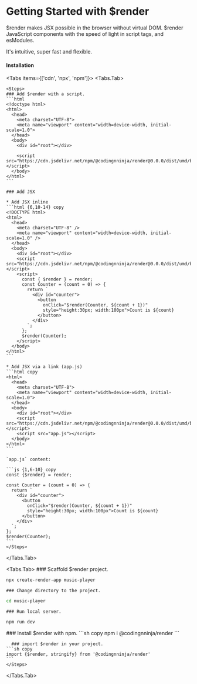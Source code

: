 # Getting Started with $render

$render makes JSX possible in the browser without virtual DOM. $render JavaScript components with the speed of light in script tags, and esModules.

It's intuitive, super fast and flexible.

#### Installation


<Tabs items={['cdn', 'npx', 'npm']}>
  <Tabs.Tab> 
 
    <Steps>
    ### Add $render with a script.
    ```html
    <!doctype html>
    <html>
      <head>
        <meta charset="UTF-8">
        <meta name="viewport" content="width=device-width, initial-scale=1.0">
      </head>
      <body>
        <div id="root"></div>

        <script src="https://cdn.jsdelivr.net/npm/@codingnninja/render@0.0.0/dist/umd/bundle.min.js"></script>
      </body>
    </html>
    ```
  
    ### Add JSX
    
    * Add JSX inline
    ```html {6,10-14} copy
    <!DOCTYPE html>
    <html>
      <head>
        <meta charset="UTF-8" />
        <meta name="viewport" content="width=device-width, initial-scale=1.0" />
      </head>
      <body>
        <div id="root"></div>
        <script src="https://cdn.jsdelivr.net/npm/@codingnninja/render@0.0.0/dist/umd/bundle.min.js"></script>
        <script>
          const { $render } = render;
          const Counter = (count = 0) => {
            return `
              <div id="counter">
                <button 
                  onClick="$render(Counter, ${count + 1})" 
                  style="height:30px; width:100px">Count is ${count}
                </button>
              </div>
            `;
          };
          $render(Counter);
        </script>
      </body>
    </html>
    ```

    * Add JSX via a link (app.js)
    ```html copy
    <html>
      <head>
        <meta charset="UTF-8">
        <meta name="viewport" content="width=device-width, initial-scale=1.0">
      </head>
      <body>
        <div id="root"></div>
        <script src="https://cdn.jsdelivr.net/npm/@codingnninja/render@0.0.0/dist/umd/bundle.min.js"></script>
        <script src="app.js"></script>
      </body>
    </html>
    ```

    `app.js` content:

    ```js {1,6-10} copy
    const {$render} = render;

    const Counter = (count = 0) => {
      return `
        <div id="counter">
          <button 
            onClick="$render(Counter, ${count + 1})" 
            style="height:30px; width:100px">Count is ${count}
          </button>
        </div>
      `;
    };
    $render(Counter);
    ```
    </Steps>
  </Tabs.Tab>

  <Tabs.Tab> 
  <Steps>
    ### Scaffold $render project.
  ```sh copy
  npx create-render-app music-player
  ```

    ### Change directory to the project.
  ```sh copy
  cd music-player
  ```
    ### Run local server.
  ```sh copy
  npm run dev
  ```
  </Steps>
  </Tabs.Tab>
  <Tabs.Tab>
    <Steps>
      ### Install $render with npm.
    ```sh copy
    npm i @codingnninja/render
    ```

      ### import $render in your project.
    ```sh copy
    import {$render, stringify} from '@codingnninja/render'
    ```
    </Steps>
  </Tabs.Tab>
</Tabs>